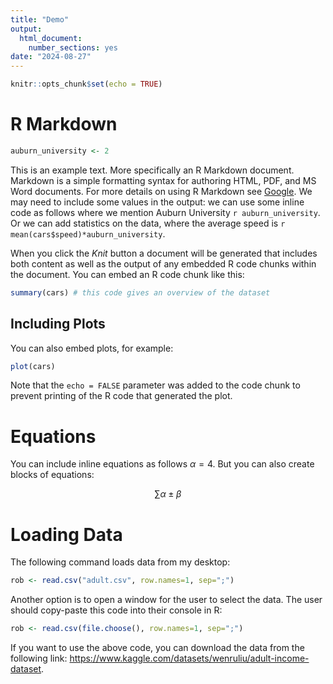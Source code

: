 ```yaml
---
title: "Demo"
output:
  html_document:
    number_sections: yes
date: "2024-08-27"
---
```


```r
knitr::opts_chunk$set(echo = TRUE)
```

# R Markdown

```r
auburn_university <- 2
```

<!-- This document is for class purposes. -->

This is an example text. More specifically an R Markdown document. Markdown is a simple formatting syntax for authoring HTML, PDF, and MS Word documents. For more details on using R Markdown see [Google](https://google.com). We may need to include some values in the output: we can use some inline code as follows where we mention Auburn University `r auburn_university`. Or we can add statistics on the data, where the average speed is `r mean(cars$speed)*auburn_university`.

When you click the *Knit* button a document will be generated that includes both content as well as the output of any embedded R code chunks within the document. You can embed an R code chunk like this:

```r
summary(cars) # this code gives an overview of the dataset
```

## Including Plots

You can also embed plots, for example:

```r
plot(cars)
```

Note that the `echo = FALSE` parameter was added to the code chunk to prevent printing of the R code that generated the plot.

# Equations

You can include inline equations as follows $\alpha = 4$. But you can also create blocks of equations: 

$$\sum \alpha \pm \beta $$

# Loading Data

The following command loads data from my desktop:

```r
rob <- read.csv("adult.csv", row.names=1, sep=";")
```

Another option is to open a window for the user to select the data. The user should copy-paste this code into their console in R:

```r
rob <- read.csv(file.choose(), row.names=1, sep=";")
```

If you want to use the above code, you can download the data from the following link: <https://www.kaggle.com/datasets/wenruliu/adult-income-dataset>.